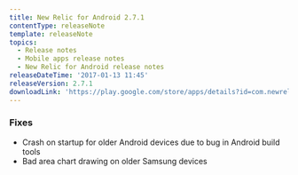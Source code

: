 ```yaml
---
title: New Relic for Android 2.7.1
contentType: releaseNote
template: releaseNote
topics:
  - Release notes
  - Mobile apps release notes
  - New Relic for Android release notes
releaseDateTime: '2017-01-13 11:45'
releaseVersion: 2.7.1
downloadLink: 'https://play.google.com/store/apps/details?id=com.newrelic.rpm&hl=en'
---
```


### Fixes

* Crash on startup for older Android devices due to bug in Android build tools
* Bad area chart drawing on older Samsung devices
